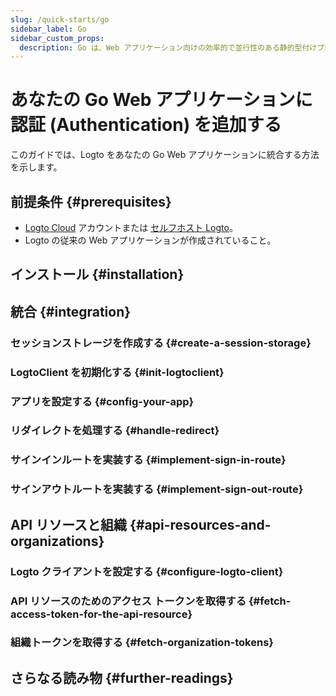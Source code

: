 ```yaml
---
slug: /quick-starts/go
sidebar_label: Go
sidebar_custom_props:
  description: Go は、Web アプリケーション向けの効率的で並行性のある静的型付けプログラミング言語です。
---
```




# あなたの Go Web アプリケーションに認証 (Authentication) を追加する

このガイドでは、Logto をあなたの Go Web アプリケーションに統合する方法を示します。

<GoGuideTip />

## 前提条件 \{#prerequisites}

- [Logto Cloud](https://cloud.logto.io) アカウントまたは [セルフホスト Logto](/introduction/set-up-logto-oss)。
- Logto の従来の Web アプリケーションが作成されていること。

## インストール \{#installation}

<Installation />

## 統合 \{#integration}

### セッションストレージを作成する \{#create-a-session-storage}

<CreateSessionStorage />

### LogtoClient を初期化する \{#init-logtoclient}

<InitLogtoClient />

### アプリを設定する \{#config-your-app}

<SignInFlowSummary />

<AssumingUrl />

<WebConfigureRedirectUris />

### リダイレクトを処理する \{#handle-redirect}

<ImplementCallbackRoute />

### サインインルートを実装する \{#implement-sign-in-route}

<ImplementSignInRoute />

### サインアウトルートを実装する \{#implement-sign-out-route}

<ImplementSignOutRoute />

<Checkpoint />

<GetUserInformation />

## API リソースと組織 \{#api-resources-and-organizations}

<ApiResourcesDescription />

### Logto クライアントを設定する \{#configure-logto-client}

<ConfigApiResources />

### API リソースのためのアクセス トークンを取得する \{#fetch-access-token-for-the-api-resource}

<FetchAccessTokenForApiResources />

### 組織トークンを取得する \{#fetch-organization-tokens}

<FetchOrganizationTokenForUser />

## さらなる読み物 \{#further-readings}

<FurtherReadings />
